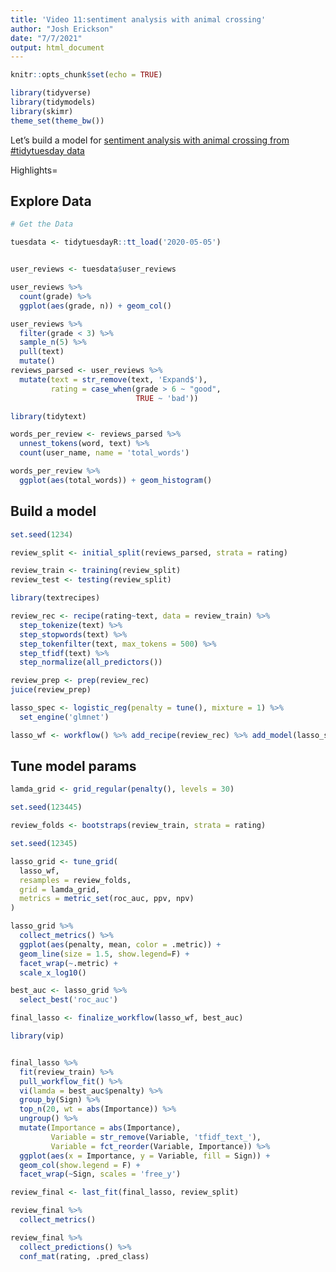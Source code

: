```yaml
---
title: 'Video 11:sentiment analysis with animal crossing'
author: "Josh Erickson"
date: "7/7/2021"
output: html_document
---
```


```r
knitr::opts_chunk$set(echo = TRUE)
```

```r
library(tidyverse)
library(tidymodels)
library(skimr)
theme_set(theme_bw())
```

Let's build a model for [sentiment analysis with animal crossing from #tidytuesday data](https://github.com/rfordatascience/tidytuesday/blob/master/data/2020/2020-05-05/readme.md)

Highlights=

## Explore Data

```r
# Get the Data

tuesdata <- tidytuesdayR::tt_load('2020-05-05')


user_reviews <- tuesdata$user_reviews

user_reviews %>% 
  count(grade) %>% 
  ggplot(aes(grade, n)) + geom_col()

user_reviews %>% 
  filter(grade < 3) %>% 
  sample_n(5) %>% 
  pull(text)
  mutate()
reviews_parsed <- user_reviews %>% 
  mutate(text = str_remove(text, 'Expand$'),
         rating = case_when(grade > 6 ~ "good",
                            TRUE ~ 'bad'))
```

```r
library(tidytext)

words_per_review <- reviews_parsed %>% 
  unnest_tokens(word, text) %>% 
  count(user_name, name = 'total_words')

words_per_review %>% 
  ggplot(aes(total_words)) + geom_histogram()
```

## Build a model

```r

set.seed(1234)

review_split <- initial_split(reviews_parsed, strata = rating)

review_train <- training(review_split)
review_test <- testing(review_split)

```

```r
library(textrecipes)

review_rec <- recipe(rating~text, data = review_train) %>% 
  step_tokenize(text) %>% 
  step_stopwords(text) %>% 
  step_tokenfilter(text, max_tokens = 500) %>% 
  step_tfidf(text) %>% 
  step_normalize(all_predictors())

review_prep <- prep(review_rec)
juice(review_prep)
```


```r
lasso_spec <- logistic_reg(penalty = tune(), mixture = 1) %>% 
  set_engine('glmnet')

lasso_wf <- workflow() %>% add_recipe(review_rec) %>% add_model(lasso_spec)
```

## Tune model params

```r
lamda_grid <- grid_regular(penalty(), levels = 30)

set.seed(123445)

review_folds <- bootstraps(review_train, strata = rating)

set.seed(12345)

lasso_grid <- tune_grid(
  lasso_wf,
  resamples = review_folds,
  grid = lamda_grid,
  metrics = metric_set(roc_auc, ppv, npv)
)

```




```r
lasso_grid %>% 
  collect_metrics() %>% 
  ggplot(aes(penalty, mean, color = .metric)) + 
  geom_line(size = 1.5, show.legend=F) + 
  facet_wrap(~.metric) + 
  scale_x_log10()
```


```r
best_auc <- lasso_grid %>% 
  select_best('roc_auc')

final_lasso <- finalize_workflow(lasso_wf, best_auc)

library(vip)


final_lasso %>% 
  fit(review_train) %>% 
  pull_workflow_fit() %>% 
  vi(lamda = best_auc$penalty) %>% 
  group_by(Sign) %>% 
  top_n(20, wt = abs(Importance)) %>% 
  ungroup() %>% 
  mutate(Importance = abs(Importance),
         Variable = str_remove(Variable, 'tfidf_text_'),
         Variable = fct_reorder(Variable, Importance)) %>% 
  ggplot(aes(x = Importance, y = Variable, fill = Sign)) + 
  geom_col(show.legend = F) + 
  facet_wrap(~Sign, scales = 'free_y')
```


```r
review_final <- last_fit(final_lasso, review_split)

review_final %>% 
  collect_metrics() 

review_final %>% 
  collect_predictions() %>% 
  conf_mat(rating, .pred_class)
```

















